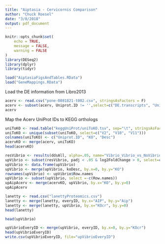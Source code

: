 ```yaml
---
title: "Aiptasia - Cervicornis Comparison"
author: "Chuck Roesel"
date: "3/8/2018"
output: pdf_document
---
```


```r
knitr::opts_chunk$set(
	echo = TRUE,
	message = FALSE,
	warning = FALSE
)
library(DESeq2)
library(dplyr)
library(tidyr)
```
```r
load("AiptasiaFigsAndTables.RData")
load("GeneMappings.RData")
```

Load the DE information from Libro2013

```r
acerv <- read.csv("pone-0081821-t002.csv", stringsAsFactors = F)
acerv <- subset(acerv, Uniprot.ID != '',select=c("DE.transcripts", "Uniprot.ID","Function", "log2..Fold.Change."))
acerv
```

Map the Acerv UniProt IDs to  KEGG orthologs

```r
uniToKO <- read.table("keggUniProt/uniToKO.tsv", sep="\t", stringsAsFactors = F, header=F)
uniToKO <- unique(subset(uniToKO, select=c("V2", "V10", "V11")))
colnames(uniToKO) <- c("Uniprot.ID", "KO", "Desc")
acervKO <- merge(acerv, uniToKO)
head(acervKO)
```


```r
resVibrio <- results(ddsAll, alpha=.05, name="Vibrio_Vibrio_vs_NoVibrio")
upVibrio <- subset(resVibrio, padj < .05 & log2FoldChange > 0, select=c("log2FoldChange","padj"))
upVibrio <- data.frame(upVibrio)
upVibrio <- merge(upVibrio, koDesc, by.x=0, by.y="KO")
rownames(upVibrio) <- upVibrio$Row.names
upVibrio <- subset(upVibrio, select =-c(Row.names))
upAipAcerv <- merge(acervKO, upVibrio, by.x="KO", by.y=0)
upAipAcerv
```
```r
lanetty <- read.csv("lanettyProteomics.csv")
lanetty <- merge(lanetty, everyID, by.x="AIP", by.y="Aip")
lanetty <- merge(lanetty, upVibrio, by.x="KOcr", by.y=0)
head(lanetty)
```

```r
head(upVibrio)
```
```r
upVibrioEveryID <- merge(upVibrio, everyID, by.x=0, by.y="KOcr")
head(upVibrioEveryID)
write.csv(upVibrioEveryID, file="upVibrioEveryID")
```